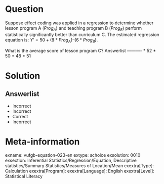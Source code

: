 Question
========

Suppose effect coding was applied in a regression to determine whether lesson program A ($Prog_{A}$) and teaching program B ($Prog_{B}$) perform statistically significantly better than curriculum C. The estimated regression equation is: $Y’ = 50+(8*Prog_{A})–(6*Prog_{B})$.

What is the average score of lesson program C? 
Answerlist
----------
* 52
* 50
* 48
* 51

Solution
========

Answerlist
----------
* Incorrect
* Incorrect
* Correct
* Incorrect

Meta-information
================
exname: vufgb-equation-023-en
extype: schoice
exsolution: 0010
exsection: Inferential Statistics/Regression/Equation, Descriptive statistics/Summary Statistics/Measures of Location/Mean
exextra[Type]: Calculation
exextra[Program]: 
exextra[Language]: English
exextra[Level]: Statistical Literacy
